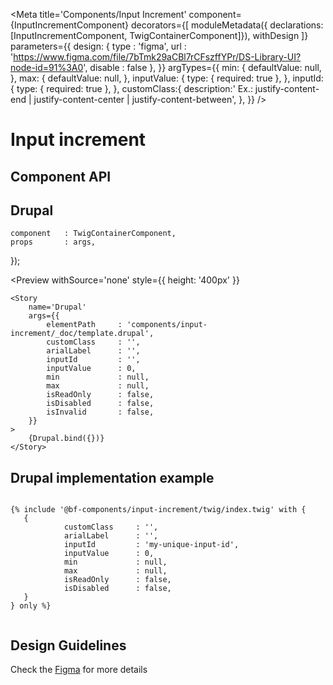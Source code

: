 
<Meta
    title='Components/Input Increment'
    component={InputIncrementComponent}
    decorators={[
        moduleMetadata({ declarations: [InputIncrementComponent, TwigContainerComponent]}),
        withDesign
    ]}
    parameters={{
        design: {
            type    : 'figma',
            url     : 'https://www.figma.com/file/7bTmk29aCBl7rCFszffYPr/DS-Library-UI?node-id=91%3A0',
            disable : false
        },
    }}
    argTypes={{
        min: {
            defaultValue: null,
        },
        max: {
            defaultValue: null,
        },
        inputValue: {
            type: { required: true },
        },
        inputId: {
            type: { required: true },
        },
        customClass:{
            description:' Ex.: justify-content-end | justify-content-center | justify-content-between',
        },
    }}
/>

# Input increment

## Component API

<Props of={InputIncrementComponent} />

## Drupal

    component   : TwigContainerComponent,
    props       : args,
});

<Preview
    withSource='none'
    style={{ height: '400px' }}
>
    <Story 
        name='Drupal'
        args={{ 
            elementPath     : 'components/input-increment/_doc/template.drupal',
            customClass     : '',
            arialLabel      : '',
            inputId         : '',
            inputValue      : 0,
            min             : null,
            max             : null,
            isReadOnly      : false,
            isDisabled      : false,
            isInvalid       : false,
        }}
    >
        {Drupal.bind({})}
    </Story>
</Preview>



## Drupal implementation example

```twig

{% include '@bf-components/input-increment/twig/index.twig' with {
   {
            customClass     : '',
            arialLabel      : '',
            inputId         : 'my-unique-input-id',
            inputValue      : 0,
            min             : null,
            max             : null,
            isReadOnly      : false,
            isDisabled      : false,
   }
} only %}


```



## Design Guidelines

Check the [Figma](https://www.figma.com/file/7bTmk29aCBl7rCFszffYPr/DS-Library-UI?node-id=91%3A0) for more details